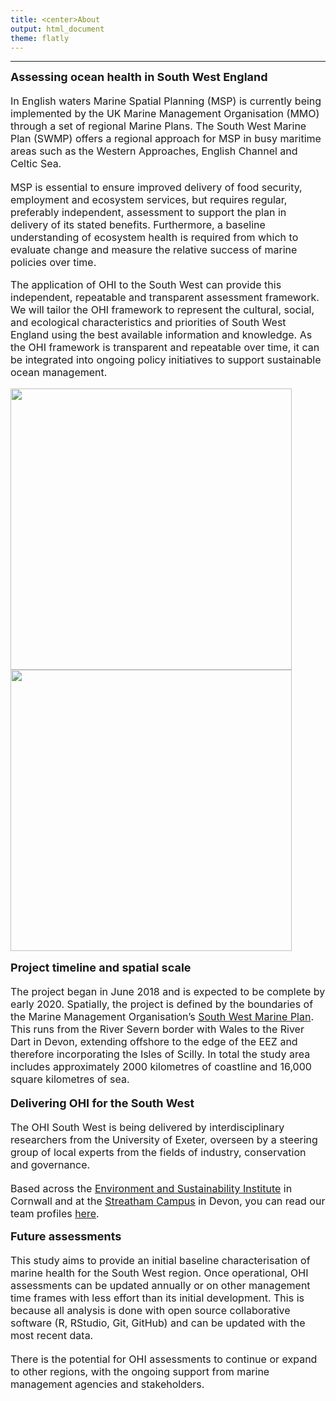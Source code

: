 ```yaml
---
title: <center>About
output: html_document
theme: flatly
---
```


<!--- please edit as needed!--->

----
<font size="4">**Assessing ocean health in South West England**

<font size="3">In English waters Marine Spatial Planning (MSP) is currently being implemented by the UK Marine Management Organisation (MMO) through a set of regional Marine Plans. The South West Marine Plan (SWMP) offers a regional approach for MSP in busy maritime areas such as the Western Approaches, English Channel and Celtic Sea. 

MSP is essential to ensure improved delivery of food security, employment and ecosystem services, but requires regular, preferably independent, assessment to support the plan in delivery of its stated benefits. Furthermore, a baseline understanding of ecosystem health is required from which to evaluate change and measure the relative success of marine policies over time.

The application of OHI to the South West can provide this independent, repeatable and transparent assessment framework. We will tailor the OHI framework to represent the cultural, social, and ecological characteristics and priorities of South West England using the best available information and knowledge. 
As the OHI framework is transparent and repeatable over time, it can be integrated into ongoing policy initiatives to support sustainable ocean management. 

<left><img src="images/MMO_SWMP.jpg" width="450px"></left>
<right><img src="images/Regions_Blue.jpg" width="450px"></right>
<br>

<font size="4"> **Project timeline and spatial scale**

<font size="3">The project began in June 2018 and is expected to be complete by early 2020. Spatially, the project is defined by the boundaries of the Marine Management Organisation's [South West Marine Plan](https://www.gov.uk/government/collections/south-west-marine-plan). This runs from the River Severn border with Wales to the River Dart in Devon, extending offshore to the edge of the EEZ and therefore incorporating the Isles of Scilly. In total the study area includes approximately 2000 kilometres of coastline and 16,000 square kilometres of sea.

<font size="4">**Delivering OHI for the South West**

<font size="3">The OHI South West is being delivered by interdisciplinary researchers from the University of Exeter, overseen by a steering group of local experts from the fields of industry, conservation and governance.  

Based across the [Environment and Sustainability Institute](https://www.exeter.ac.uk/esi/) in Cornwall and at the [Streatham Campus](https://www.exeter.ac.uk/visit/campuses/streatham/) in Devon, you can read our team profiles [here](http://ohi-science.org/esw/who_we_are.html).
 
<font size="4"> **Future assessments**

<font size="3">This study aims to provide an initial baseline characterisation of marine health for the South West region. Once operational, OHI assessments can be updated annually or on other management time frames with less effort than its initial development. This is because all analysis is done with open source collaborative software (R, RStudio, Git, GitHub) and can be updated with the most recent data. 

There is the potential for OHI assessments to continue or expand to other regions, with the ongoing support from marine management agencies and stakeholders. 





